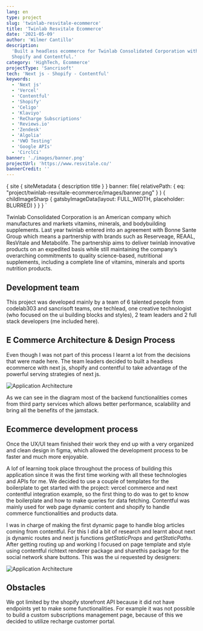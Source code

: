 ```yaml
---
lang: en
type: project
slug: 'twinlab-resvitale-ecommerce'
title: 'Twinlab Resvitale Ecommerce'
date: '2021-05-09'
author: 'Wilmer Cantillo'
description:
  'Built a headless ecommerce for Twinlab Consolidated Corporation with Next js,
  Shopify and Contentful.'
category: 'HighTech, Ecommerce'
projectType: 'Sancrisoft'
tech: 'Next js - Shopify - Contentful'
keywords:
  - 'Next js'
  - 'Vercel'
  - 'Contentful'
  - 'Shopify'
  - 'Celigo'
  - 'Klaviyo'
  - 'ReCharge Subscriptions'
  - 'Reviews.io'
  - 'Zendesk'
  - 'Algolia'
  - 'VWO Testing'
  - 'Google APIs'
  - 'CirclCi'
banner: './images/banner.png'
projectUrl: 'https://www.resvitale.co/'
bannerCredit: ''
---
```


  {
    site {
      siteMetadata {
        description
        title
      }
    }
    banner: file(
      relativePath: {
        eq: "project/twinlab-resvitale-ecommerce/images/banner.png"
      }
    ) {
      childImageSharp {
        gatsbyImageData(layout: FULL_WIDTH, placeholder: BLURRED)
      }
    }
  }
`

Twinlab Consolidated Corporation is an American company which manufactures and
markets vitamins, minerals, and bodybuilding supplements. Last year twinlab
entered into an agreement with Bonne Sante Group which means a partnership with
brands such as Reserveage, REAAL, ResVitale and Metabolife. The partnership aims
to deliver twinlab innovative products on an expedited basis while still
maintaining the company’s overarching commitments to quality science-based,
nutritional supplements, including a complete line of vitamins, minerals and
sports nutrition products.

## Development team

This project was developed mainly by a team of 6 talented people from codelab303
and sancrisoft teams, one techlead, one creative technologist (who focused on
the ui building blocks and styles), 2 team leaders and 2 full stack developers
(me included here).

## E Commerce Architecture & Design Process

Even though I was not part of this process I learnt a lot from the decisions
that were made here. The team leaders decided to built a headless ecommerce with
next js, shopify and contentful to take advantage of the powerful serving
strategies of next js.

![Application Architecture](./images/schema.png)

As we can see in the diagram most of the backend functionalities comes from
third party services which allows better performance, scalability and bring all
the benefits of the jamstack.

## Ecommerce development process

Once the UX/UI team finished their work they end up with a very organized and
clean design in figma, which allowed the development process to be faster and
much more enjoyable.

A lof of learning took place throughout the process of building this application
since it was the first time working with all these technologies and APIs for me.
We decided to use a couple of templates for the boilerplate to get started with
the project: vercel commerce and next contentful integration example, so the
first thing to do was to get to know the boilerplate and how to make queries for
data fetching. Contentful was mainly used for web page dynamic content and
shopify to handle commerce functionalities and products data.

I was in charge of making the first dynamic page to handle blog articles coming
from contentful. For this I did a bit of research and learnt about next js
dynamic routes and next js functions _getStaticProps_ and _getStaticPaths_.
After getting routing up and working I focused on page template and style using
contentful richtext renderer package and sharethis package for the social
network share buttons. This was the ui requested by designers:

![Application Architecture](./images/article.png)

## Obstacles

We got limited by the shopify storefront API because it did not have endpoints
yet to make some functionalities. For example it was not possible to build a
custom subscriptions management page, because of this we decided to utilize
recharge customer portal.
